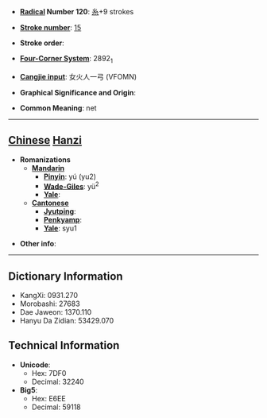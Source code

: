 * '''[[Wiktionary:Chinese radical index| Radical]] Number 120''': [[Wiktionary:Chinese radical index 糸|糸]]+9 strokes

* '''[[Wiktionary:Chinese total strokes index|Stroke number]]''': [[Wiktionary:Chinese total strokes index 15|15]]

* '''Stroke order''': 

* '''[[Wiktionary:Chinese four corner index|Four-Corner System]]''': 2892<sub>1</sub>

* '''[[Wiktionary:Chinese Cangjie index|Cangjie input]]''': 女火人一弓 (VFOMN)

* '''Graphical Significance and Origin''': 

* '''Common Meaning''': net

----

== [[Chinese]] [[Hanzi]] ==

* '''Romanizations'''
** '''[[Mandarin]]'''
*** '''[[Pinyin]]''': yú (yu2)
*** '''[[Wade-Giles]]''': yü<sup>2</sup>
*** '''[[Yale]]''': 
** '''[[Cantonese]]'''
*** '''[[Jyutping]]''':
*** '''[[Penkyamp]]''': 
*** '''[[Yale]]''': syu1

* '''Other info''': 

----

== Dictionary Information ==

* KangXi: 0931.270
* Morobashi: 27683
* Dae Jaweon: 1370.110
* Hanyu Da Zidian: 53429.070

== Technical Information ==

* '''Unicode''':
** Hex: 7DF0
** Decimal: 32240
* '''Big5''':
** Hex: E6EE
** Decimal: 59118